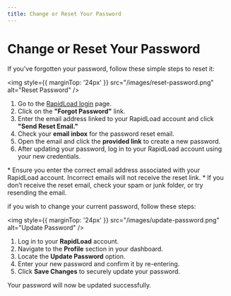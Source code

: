 ```yaml
---
title: Change or Reset Your Password
---
```



# Change or Reset Your Password

If you've forgotten your password, follow these simple steps to reset it:

<img style={{ marginTop: '24px' }} 
src="/images/reset-password.png" alt="Reset Password" />

1. Go to the [RapidLoad login](https://app.rapidload.ai/auth/sign-in) page.
2. Click on the **"Forgot Password"** link.
3. Enter the email address linked to your RapidLoad account and click **"Send Reset Email."**
4. Check your **email inbox** for the password reset email.
5. Open the email and click the **provided link** to create a new password.
6. After updating your password, log in to your RapidLoad account using your new credentials.

<Callout type="error" emoji="️📌">
*   Ensure you enter the correct email address associated with your RapidLoad account. Incorrect emails will not receive the reset link.
*   If you don’t receive the reset email, check your spam or junk folder, or try resending the email.
</Callout>

  

if you wish to change your current password, follow these steps:

<img style={{ marginTop: '24px' }} 
src="/images/update-password.png" alt="Update Password" />

1. Log in to your **RapidLoad** account.
2. Navigate to the **Profile** section in your dashboard.
3. Locate the **Update Password** option.
4. Enter your new password and confirm it by re-entering.
5. Click **Save Changes** to securely update your password.

  

Your password will now be updated successfully.